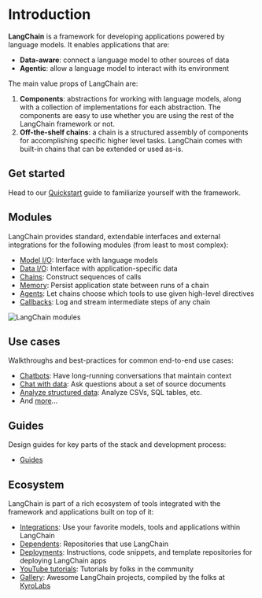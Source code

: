 # Introduction

**LangChain** is a framework for developing applications powered by language models. It enables applications that are:
- **Data-aware**: connect a language model to other sources of data
- **Agentic**: allow a language model to interact with its environment

The main value props of LangChain are:
1. **Components**: abstractions for working with language models, along with a collection of implementations for each abstraction. The components are easy to use whether you are using the rest of the LangChain framework or not.
2. **Off-the-shelf chains**: a chain is a structured assembly of components for accomplishing specific higher level tasks. LangChain comes with built-in chains that can be extended or used as-is.

## Get started

Head to our [Quickstart](/docs/get_started/quickstart.html) guide to familiarize yourself with the framework.

## Modules

LangChain provides standard, extendable interfaces and external integrations for the following modules (from least to most complex):

- [Model I/O](/docs/modules/model_io.html): Interface with language models
- [Data I/O](/docs/modules/data_io.html): Interface with application-specific data
- [Chains](/docs/modules/chains.html): Construct sequences of calls
- [Memory](/docs/modules/memory.html): Persist application state between runs of a chain
- [Agents](/docs/modules/agents.html): Let chains choose which tools to use given high-level directives
- [Callbacks](/docs/modules/callbacks/getting_started.html): Log and stream intermediate steps of any chain

![LangChain modules](pathname:///img/lc_modules.jpg)

## Use cases

Walkthroughs and best-practices for common end-to-end use cases:

- [Chatbots](/docs/use_cases/chatbots.html): Have long-running conversations that maintain context
- [Chat with data](/docs/use_cases/question_answering.html): Ask questions about a set of source documents
- [Analyze structured data](/docs/use_cases/tabular.html): Analyze CSVs, SQL tables, etc.
- And [more](/docs/use_cases.html)...

## Guides

Design guides for key parts of the stack and development process:

- [Guides](/docs/guides.html)

## Ecosystem

LangChain is part of a rich ecosystem of tools integrated with the framework and applications built on top of it:

- [Integrations](/docs/ecosystem/integrations.html): Use your favorite models, tools and applications within LangChain
- [Dependents](/docs/ecosystem/dependents.html): Repositories that use LangChain
- [Deployments](/docs/ecosystem/deployments.html): Instructions, code snippets, and template repositories for deploying LangChain apps
- [YouTube tutorials](/docs/examples/ecosystem/youtube.html): Tutorials by folks in the community
- [Gallery](https://github.com/kyrolabs/awesome-langchain): Awesome LangChain projects, compiled by the folks at [KyroLabs](https://kyrolabs.com)
